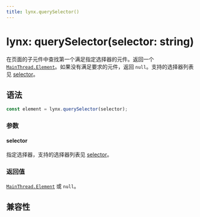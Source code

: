 ```yaml
---
title: lynx.querySelector()
---
```


# lynx: querySelector(selector: string)

在页面的子元件中查找第一个满足指定选择器的元件。返回一个 [`MainThread.Element`](../main-thread/main-thread-element)。如果没有满足要求的元件，返回 `null`。支持的选择器列表见 [selector](../selector-query/selector-query-select#selector)。

## 语法

```ts
const element = lynx.querySelector(selector);
```

### 参数

#### selector

指定选择器，支持的选择器列表见 [selector](../selector-query/selector-query-select#selector)。

### 返回值

[`MainThread.Element`](../main-thread/main-thread-element) 或 `null`。

## 兼容性


<LegacyCompatTable metadata="lynx-api/lynx/querySelector" />
